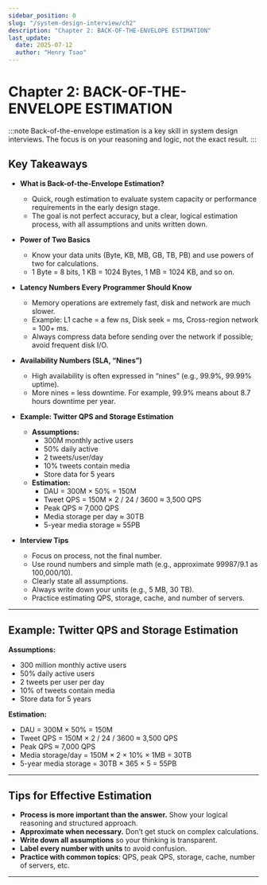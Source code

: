 ```yaml
---
sidebar_position: 0
slug: "/system-design-interview/ch2"
description: "Chapter 2: BACK-OF-THE-ENVELOPE ESTIMATION"
last_update:
  date: 2025-07-12
  author: "Henry Tsao"
---
```


# Chapter 2: BACK-OF-THE-ENVELOPE ESTIMATION

:::note
Back-of-the-envelope estimation is a key skill in system design interviews. The focus is on your reasoning and logic, not the exact result.
:::

## Key Takeaways

- **What is Back-of-the-Envelope Estimation?**
  - Quick, rough estimation to evaluate system capacity or performance requirements in the early design stage.
  - The goal is not perfect accuracy, but a clear, logical estimation process, with all assumptions and units written down.

- **Power of Two Basics**
  - Know your data units (Byte, KB, MB, GB, TB, PB) and use powers of two for calculations.
  - 1 Byte = 8 bits, 1 KB = 1024 Bytes, 1 MB = 1024 KB, and so on.

- **Latency Numbers Every Programmer Should Know**
  - Memory operations are extremely fast, disk and network are much slower.
  - Example: L1 cache = a few ns, Disk seek = ms, Cross-region network = 100+ ms.
  - Always compress data before sending over the network if possible; avoid frequent disk I/O.

- **Availability Numbers (SLA, “Nines”)**
  - High availability is often expressed in “nines” (e.g., 99.9%, 99.99% uptime).
  - More nines = less downtime. For example, 99.9% means about 8.7 hours downtime per year.

- **Example: Twitter QPS and Storage Estimation**
  - **Assumptions:**
    - 300M monthly active users
    - 50% daily active
    - 2 tweets/user/day
    - 10% tweets contain media
    - Store data for 5 years
  - **Estimation:**
    - DAU = 300M × 50% = 150M
    - Tweet QPS = 150M × 2 / 24 / 3600 ≈ 3,500 QPS
    - Peak QPS ≈ 7,000 QPS
    - Media storage per day ≈ 30TB
    - 5-year media storage ≈ 55PB

- **Interview Tips**
  - Focus on process, not the final number.
  - Use round numbers and simple math (e.g., approximate 99987/9.1 as 100,000/10).
  - Clearly state all assumptions.
  - Always write down your units (e.g., 5 MB, 30 TB).
  - Practice estimating QPS, storage, cache, and number of servers.

---

## Example: Twitter QPS and Storage Estimation

**Assumptions:**
- 300 million monthly active users
- 50% daily active users
- 2 tweets per user per day
- 10% of tweets contain media
- Store data for 5 years

**Estimation:**
- DAU = 300M × 50% = 150M
- Tweet QPS = 150M × 2 / 24 / 3600 ≈ 3,500 QPS
- Peak QPS ≈ 7,000 QPS
- Media storage/day = 150M × 2 × 10% × 1MB = 30TB
- 5-year media storage = 30TB × 365 × 5 = 55PB

---

## Tips for Effective Estimation

- **Process is more important than the answer.** Show your logical reasoning and structured approach.
- **Approximate when necessary.** Don’t get stuck on complex calculations.
- **Write down all assumptions** so your thinking is transparent.
- **Label every number with units** to avoid confusion.
- **Practice with common topics**: QPS, peak QPS, storage, cache, number of servers, etc.

---

